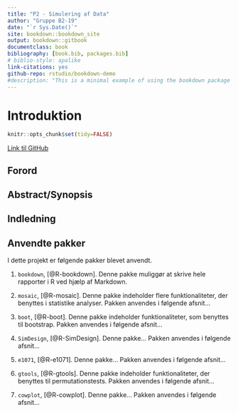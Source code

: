 ```yaml
--- 
title: "P2 - Simulering af Data"
author: "Gruppe B2-19"
date: "`r Sys.Date()`"
site: bookdown::bookdown_site
output: bookdown::gitbook
documentclass: book
bibliography: [book.bib, packages.bib]
# biblio-style: apalike
link-citations: yes
github-repo: rstudio/bookdown-demo
#description: "This is a minimal example of using the bookdown package to write a book. The output format for this example is bookdown::gitbook."
---
```


# Introduktion
```r
knitr::opts_chunk$set(tidy=FALSE)
```

[Link til GitHub](https://github.com/MadsCorfixen/Datavidenskab-P2/tree/master/Bookdown/bookdown-demo-master)

## Forord

## Abstract/Synopsis

## Indledning

## Anvendte pakker

I dette projekt er følgende pakker blevet anvendt.

1) ```bookdown```, [@R-bookdown]. Denne pakke muliggør at skrive hele rapporter i R ved hjælp af Markdown.

2) ```mosaic```, [@R-mosaic]. Denne pakke indeholder flere funktionaliteter, der benyttes i statistike analyser. Pakken anvendes i følgende afsnit...

3) ```boot```, [@R-boot]. Denne pakke indeholder funktionaliteter, som benyttes til bootstrap. Pakken anvendes i følgende afsnit...

4) ```SimDesign```, [@R-SimDesign]. Denne pakke... Pakken anvendes i følgende afsnit...

5) ```e1071```, [@R-e1071]. Denne pakke... Pakken anvendes i følgende afsnit...

6) ```gtools```, [@R-gtools]. Denne pakke indeholder funktionaliteter, der benyttes til permutationstests. Pakken anvendes i følgende afsnit...

7) ```cowplot```, [@R-cowplot]. Denne pakke... Pakken anvendes i følgende afsnit...
